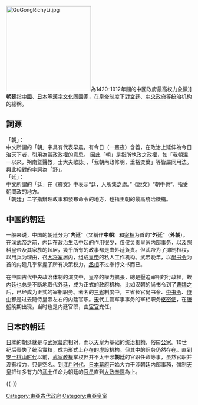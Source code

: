 {{Refimprove|time=2016-05-25T00:29:28+00:00}}
{{Expand |time=2009-04-23T04:28:38+00:00 }}
[[File:GuGongRichyLi.jpg|230px]]為1420-1912年間的中國政府最高权力象徵]]
'''朝廷'''指[[中國|中國]]、[[日本|日本]]等[[漢字文化圈|漢字文化圈]]國家，在[[皇帝|皇帝]]制度下對[[宮廷|宮廷]]、[[中央政府|中央政府]]等统治机构的總稱。

== 詞源 ==

「朝」：<br>中文所謂的「朝」字具有代表早晨，有今日（一晝夜）含義，在政治上延伸為今日治天下者，引用為當政政權的意思{{来源请求}}。
因此「朝」是指所執政之政權，如「我朝混一以來，朔南暨聲教，士大夫歌詠」、「我朝內政修明，垂裕奕葉」等皆屬同用法。與此相對的字詞為「野」。
<br>「廷」：<br>
中文所謂的「廷」在《釋文》中表示“廷，人所集之處。”《說文》“朝中也”，指受朝問政的地方。
<br>「朝廷」二字指辦理政事和發布命令的地方，也指王朝的最高统治機構。

== 中国的朝廷 ==

一般来说，中国的朝廷分为“'''内廷'''”（又稱作'''中朝'''）和[[宰相|宰相]]为首的“'''外廷'''”（'''外朝'''）。在[[漢武帝|漢武帝]]之前，内廷在政治生活中起的作用很少，仅仅负责皇家内部事务，以及照料皇帝及其家族的起居，幾乎所有的政事都是由外廷負責。但武帝为了抑制相权，以用兵为理由，召[[大将军|大将军]]居内，组成[[皇帝|皇帝]]的私人工作机构。武帝晚年，以[[尚书令|尚书令]]为首的内廷几乎掌握了所有决策权力，[[丞相|丞相]]不过奉行文书而已。

在中国古代中央政治体制的演变中，皇帝的權力擴張，總是壓迫宰相的行政權，故内廷也总是不断地取代外廷，成为正式的政府机构，比如汉朝的尚书令到了[[曹魏|曹魏]]之后，已经成为正式的宰相职务。著名的[[三省|三省]]制度中，三省长官尚书令、[[中书令|中书令]]、[[侍中|侍中]]都是过去随侍皇帝左右的内廷官职。[[宋|宋]]代主管军事事务的宰相职务[[枢密使|枢密使]]，在[[唐朝|唐朝]]晚期出现，当时也是内廷官职，由[[宦官|宦官]]充任。

== 日本的朝廷 ==
[[日本|日本]]的朝廷就是与[[武家|武家]][[幕府|幕府]]相对，而以[[天皇|天皇]]为基础的统治[[机构|机构]]，俗曰[[公家|公家]]。10世纪后喪失了统治實权，成为形式上存在的虛設机构。但其中的职务仍然存在。直到[[安土桃山时代|安土桃山时代]]以前，[[武家政權|武家政權]]掌权但并不太干涉'''朝廷'''的官职任命等事，虽然官职并没有权力，只是空名。到[[江戶时代|江戶时代]]，[[江戶幕府|日本幕府]]开始大力干涉朝廷内部事務，強制[[天皇|天皇]]把许多有力的[[武士|武士]]任命为朝廷的[[官员|官员]]直到[[大政奉還|大政奉還]]為止。

{{-}}
{{唐朝中央官制|nocat}}
{{明朝中央官制|nocat}}
{{清朝中央官制|nocat}}

[[Category:東亞古代政府|Category:東亞古代政府]]
[[Category:東亞皇室|Category:東亞皇室]]